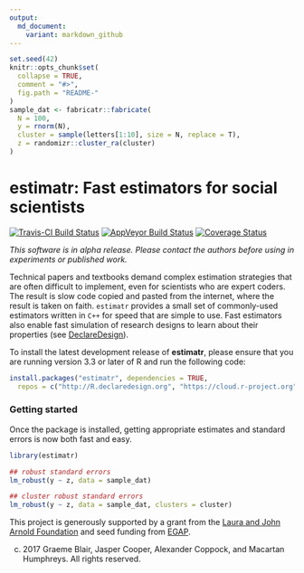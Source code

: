 ```yaml
---
output:
  md_document:
    variant: markdown_github
---
```


<!-- README.md is generated from README.Rmd. Please edit that file -->

```r
set.seed(42)
knitr::opts_chunk$set(
  collapse = TRUE, 
  comment = "#>",
  fig.path = "README-"  
)
sample_dat <- fabricatr::fabricate(
  N = 100,
  y = rnorm(N),
  cluster = sample(letters[1:10], size = N, replace = T),
  z = randomizr::cluster_ra(cluster)
)
```

# estimatr: Fast estimators for social scientists

[![Travis-CI Build Status](https://travis-ci.org/DeclareDesign/estimatr.svg?branch=master)](https://travis-ci.org/DeclareDesign/estimatr)
[![AppVeyor Build Status](https://ci.appveyor.com/api/projects/status/github/DeclareDesign/estimatr?branch=master&svg=true)](https://ci.appveyor.com/project/DeclareDesign/estimatr)
[![Coverage Status](https://coveralls.io/repos/github/DeclareDesign/estimatr/badge.svg?branch=master)](https://coveralls.io/github/DeclareDesign/estimatr?branch=master)

*This software is in alpha release. Please contact the authors before using in experiments or published work.*

Technical papers and textbooks demand complex estimation strategies that are often difficult to implement, even for scientists who are expert coders. The result is slow code copied and pasted from the internet, where the result is taken on faith. `estimatr` provides a small set of commonly-used estimators written in `C++` for speed that are simple to use. Fast estimators also enable fast simulation of research designs to learn about their properties (see [DeclareDesign](http://declaredesign.org)). 

To install the latest development release of **estimatr**, please ensure that you are running version 3.3 or later of R and run the following code:

```r
install.packages("estimatr", dependencies = TRUE,
  repos = c("http://R.declaredesign.org", "https://cloud.r-project.org"))
```

### Getting started

Once the package is installed, getting appropriate estimates and standard errors is now both fast and easy.

```r
library(estimatr)

## robust standard errors
lm_robust(y ~ z, data = sample_dat)

## cluster robust standard errors
lm_robust(y ~ z, data = sample_dat, clusters = cluster)
```


This project is generously supported by a grant from the [Laura and John Arnold Foundation](http://www.arnoldfoundation.org) and seed funding from [EGAP](http://egap.org).
 
(c) 2017 Graeme Blair, Jasper Cooper, Alexander Coppock, and Macartan Humphreys. All rights reserved.
